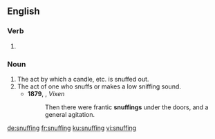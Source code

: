
==English==

===Verb===
{{head|en|present participle}}

# {{present participle of|snuff|lang=en|nocat=1}}

===Noun===
{{en-noun}}

# The act by which a candle, etc. is snuffed out.
# The act of one who snuffs or makes a low sniffing sound.
#* '''1879''', {{w|Mary Elizabeth Braddon}}, ''Vixen''
#*: Then there were frantic '''snuffings''' under the doors, and a general agitation.

[[de:snuffing]]
[[fr:snuffing]]
[[ku:snuffing]]
[[vi:snuffing]]